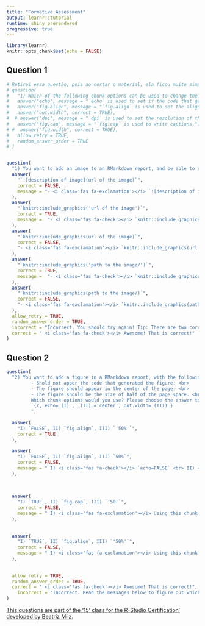 ```yaml
---
title: "Formative Assessment"
output: learnr::tutorial
runtime: shiny_prerendered
progressive: true
---
```


```r
library(learnr)
knitr::opts_chunk$set(echo = FALSE)
```

## Question 1
```r
# Retirei essa questão, pois ao cortar o material, ela ficou muito simples
# question(
#   "1) Which of the following chunk options can be used to change the size of a figure?",
#   answer("echo", message = "`echo` is used to set if the code that generates the figure should appear in the output."),
#   answer("fig.align", message = "`fig.align` is used to set the alignment of the figure."),
#   answer("out.width", correct = TRUE),
#  # answer("dpi", message = "`dpi` is used to set the resolution of the figure."),
#   answer("fig.cap", message = "`fig.cap` is used to write captions."),
# #  answer("fig.width", correct = TRUE),
#   allow_retry = TRUE,
#   random_answer_order = TRUE
# ) 


question(
  "1) You want to add an image to an RMarkdown report, and be able to change the chunk options. Which of the following code could be used? ",
  answer(
    "`![description of image](url of the image)`",
    correct = FALSE,
    message = "- <i class='fas fa-exclamation'></i> `![description of image](url of the image)` - This code is used to add an image using Markdown code, which is not able to change the chunk options. Chunk options are available for R code, not Markdown. To add an image using R code, the funcion `knitr::include_graphics()` can be used"
  ),
  answer(
    "`knitr::include_graphics('url of the image')`",
    correct = TRUE,
    message =  "- <i class='fas fa-check'></i> `knitr::include_graphics('url of the image')` - Congratulations! That is correct!"
  ),
  answer(
    "`knitr::include_graphics(url of the image)`",
    correct = FALSE,
    "- <i class='fas fa-exclamation'></i> `knitr::include_graphics(url of the image)` - Almost right! Just remember to use quotation marks around the first argument of the function (the path or url of the image)."
  ),
  answer(
    "`knitr::include_graphics('path to the image/')`",
    correct = TRUE,
    message =  "- <i class='fas fa-check'></i> `knitr::include_graphics('path to the image/')` - Congratulations! That is correct!"
  ),
  answer(
    "`knitr::include_graphics(path to the image/)`",
    correct = FALSE,
    "- <i class='fas fa-exclamation'></i> `knitr::include_graphics(path to the image/)` - Almost right! Just remember to use quotation marks around the first argument of the function (the path or url of the image)."
  ),
  allow_retry = TRUE,
  random_answer_order = TRUE,
  incorrect = "Incorrect. You should try again! Tip: There are two correct answers!",
  correct = " <i class='fas fa-check'></i> Awesome! That is correct!"
)
```

## Question 2
```r
question(
  "2) You want to add a figure in a RMarkdown report, with the following properties: <Br>
         - Shold not apper the code that generated the figure; <br>
         - The figure should appear in the center of the page; <br>
         - The figure should be the size of half of the page space. <br>
         Which chunk options would you use? Please choose the answer to fill the gaps: <br>
         `{r, echo=_(I)_, _(II)_='center', out.width=_(III)_}`
         ",
  
  answer(
    "I) `FALSE`, II) `fig.align`, III) `'50%'`",
    correct = TRUE
  ),
  
  answer(
    "I) `FALSE`, II) `fig.align`, III) `50%`",
    correct = FALSE,
    message = " I) <i class='fas fa-check'></i> `echo=FALSE` <br> II) <i class='fas fa-check'></i> ` fig.align='center'` <br> III) <i class='fas fa-exclamation'></i> Almost right! Just remember to use quotation marks around the number and the symbol of percentage (example: `out.width='50%'`)."
  ),
  
  
  
  answer(
    "I) `TRUE`, II) `fig.cap`, III) `'50'`",
    correct = FALSE,
    message = " I) <i class='fas fa-exclamation'></i> Using this chunk options, the code that generates the figure will show in your report. If `echo=FALSE` is used, the code won't show. <br> II) <i class='fas fa-exclamation'></i> `fig.cap` is used to set a caption for the figure. To set the alignment of the figure, `fig.align` can be used.<BR> III) <i class='fas fa-exclamation'></i>  Almost right! Just remember to use the symbol of percentage (%) after the number (example: `out.width='50%'`). <BR>"
  ),
  
  
  answer(
    "I) `TRUE`, II) `fig.align`, III) `'50%'`",
    correct = FALSE,
    message = " I) <i class='fas fa-exclamation'></i> Using this chunk options, the code that generates the figure will show in your report. If `echo=FALSE` is used, the code won't show. <br> II) <i class='fas fa-check'></i> ` fig.align='center'` <br> III) <i class='fas fa-check'></i> `out.width='50%'` "
  ),
  
  
  allow_retry = TRUE,
  random_answer_order = TRUE,
  correct = " <i class='fas fa-check'></i> Awesome! That is correct!",
    incorrect = "Incorrect. Read the messages below to figure out which is the right answer, and try again."
)
```

<!-- inicio font awesome -->
<script src="https://kit.fontawesome.com/1f72d6921a.js" crossorigin="anonymous"></script>
<!-- final font awesome -->

[<i class="fas fa-external-link-alt"></i> This questions are part of the '15’ class for the R-Studio Certification' developed by Beatriz Milz.](https://beatrizmilz.github.io/RStudio_Certification/) 
